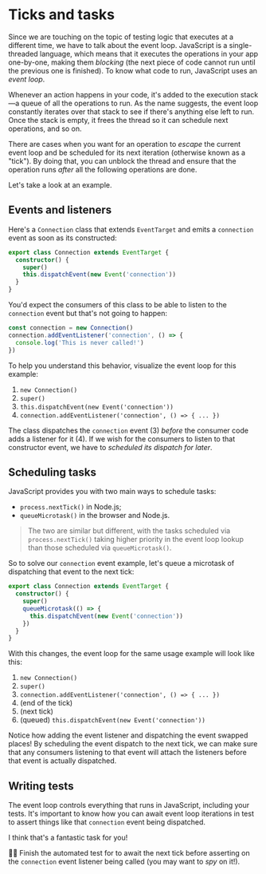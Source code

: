 # Ticks and tasks

Since we are touching on the topic of testing logic that executes at a different time, we have to talk about the event loop. JavaScript is a single-threaded language, which means that it executes the operations in your app one-by-one, making them _blocking_ (the next piece of code cannot run until the previous one is finished). To know what code to run, JavaScript uses an _event loop_.

Whenever an action happens in your code, it's added to the execution stack—a queue of all the operations to run. As the name suggests, the event loop constantly iterates over that stack to see if there's anything else left to run. Once the stack is empty, it frees the thread so it can schedule next operations, and so on.

There are cases when you want for an operation to _escape_ the current event loop and be scheduled for its next iteration (otherwise known as a "tick"). By doing that, you can unblock the thread and ensure that the operation runs _after_ all the following operations are done.

Let's take a look at an example.

## Events and listeners

Here's a `Connection` class that extends `EventTarget` and emits a `connection` event as soon as its constructed:

```ts filename=connection.ts highlight=4
export class Connection extends EventTarget {
  constructor() {
    super()
    this.dispatchEvent(new Event('connection'))
  }
}
```

You'd expect the consumers of this class to be able to listen to the `connection` event but that's not going to happen:

```ts
const connection = new Connection()
connection.addEventListener('connection', () => {
  console.log('This is never called!')
})
```

To help you understand this behavior, visualize the event loop for this example:

1. `new Connection()`
1. `super()`
1. `this.dispatchEvent(new Event('connection'))`
1. `connection.addEventListener('connection', () => { ... })`

The class dispatches the `connection` event (3) _before_ the consumer code adds a listener for it (4). If we wish for the consumers to listen to that constructor event, we have to _scheduled its dispatch for later_.

## Scheduling tasks

JavaScript provides you with two main ways to schedule tasks:

- `process.nextTick()` in Node.js;
- `queueMicrotask()` in the browser and Node.js.

> The two are similar but different, with the tasks scheduled via `process.nextTick()` taking higher priority in the event loop lookup than those scheduled via `queueMicrotask()`.

So to solve our `connection` event example, let's queue a microtask of dispatching that event to the next tick:

```ts filename=connection.ts highlight=4-6
export class Connection extends EventTarget {
  constructor() {
    super()
    queueMicrotask(() => {
      this.dispatchEvent(new Event('connection'))
    })
  }
}
```

With this changes, the event loop for the same usage example will look like this:

1. `new Connection()`
1. `super()`
1. `connection.addEventListener('connection', () => { ... })`
1. (end of the tick)
1. (next tick)
1. (queued) `this.dispatchEvent(new Event('connection'))`

Notice how adding the event listener and dispatching the event swapped places! By scheduling the event dispatch to the next tick, we can make sure that any consumers listening to that event will attach the listeners before that event is actually dispatched.

## Writing tests

The event loop controls everything that runs in JavaScript, including your tests. It's important to know how you can await event loop iterations in test to assert things like that `connection` event being dispatched.

I think that's a fantastic task for you!

👨‍💼 Finish the automated test for <InlineFile file="connection.test.ts" /> to await the next tick before asserting on the `connection` event listener being called (you may want to _spy_ on it!).
